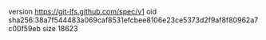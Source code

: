 version https://git-lfs.github.com/spec/v1
oid sha256:38a7f544483a069caf8531efcbee8106e23ce5373d2f9af8f80962a7c00f59eb
size 18623
